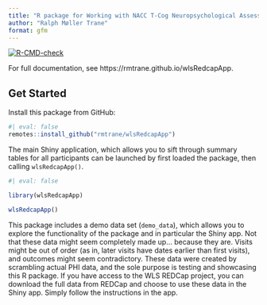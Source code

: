 ```yaml
---
title: "R package for Working with NACC T-Cog Neuropsychological Assessments"
author: "Ralph Møller Trane"
format: gfm
---
```


<!-- badges: start -->
  [![R-CMD-check](https://github.com/rmtrane/wlsRedcapApp/actions/workflows/R-CMD-check.yaml/badge.svg)](https://github.com/rmtrane/wlsRedcapApp/actions/workflows/R-CMD-check.yaml)
<!-- badges: end -->


For full documentation, see https://rmtrane.github.io/wlsRedcapApp.

## Get Started

Install this package from GitHub:

```r
#| eval: false
remotes::install_github("rmtrane/wlsRedcapApp")
```

The main Shiny application, which allows you to sift through summary tables for all participants can be launched by first loaded the package, then calling `wlsRedcapApp()`. 

```r
#| eval: false

library(wlsRedcapApp)

wlsRedcapApp()
```

This package includes a demo data set (`demo_data`), which allows you to explore the functionality of the package and in particular the Shiny app. Not that these data might seem completely made up... because they are. Visits might be out of order (as in, later visits have dates earlier than first visits), and outcomes might seem contradictory. These data were created by scrambling actual PHI data, and the sole purpose is testing and showcasing this R package. If you have access to the WLS REDCap project, you can download the full data from REDCap and choose to use these data in the Shiny app. Simply follow the instructions in the app. 
